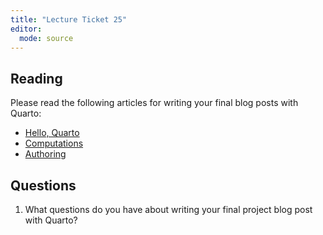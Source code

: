 ```yaml
---
title: "Lecture Ticket 25"
editor: 
  mode: source
---
```


## Reading

Please read the following articles for writing your final blog posts with Quarto:

-   [Hello, Quarto](https://quarto.org/docs/get-started/hello/rstudio.html)
-   [Computations](https://quarto.org/docs/get-started/computations/rstudio.html)
-   [Authoring](https://quarto.org/docs/get-started/authoring/rstudio.html)

## Questions

1. What questions do you have about writing your final project blog post with Quarto? 







